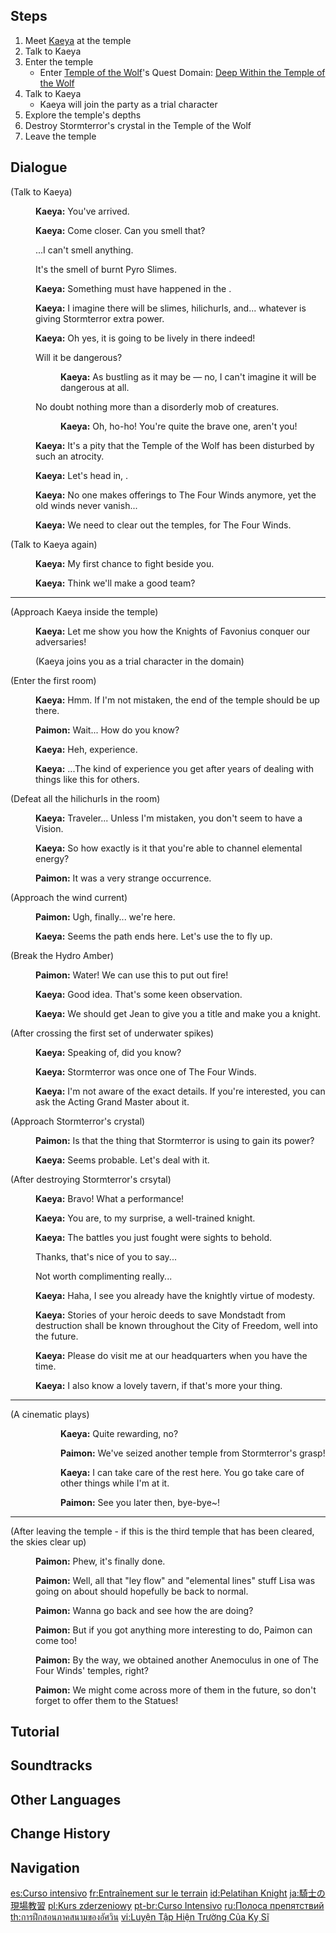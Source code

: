 {{Quest Infobox
|image         = Archon Quest C0A1 Crash Course.png
|id            = 00307
|type          = Archon
|chapter       = Prologue
|actNum        = I
|act           = The Outlander Who Caught the Wind
|part          = 9
|startLocation = [[Thousand Winds Temple]], [[Mondstadt]]
|region        = Mondstadt
|area          = Starfell Valley
|subarea       = Thousand Winds Temple
|prev          = Knights of Favonius (Quest)
|next          = Shadow Over Mondstadt
|concurrent    = Winds of the Past
|concurrent2   = Sparks Amongst the Pages
|domain        = Deep Within the Temple of the Wolf
|rewards       = Adventure EXP*275;Primogem*20;Mora*3,000;Kaeya*1;Traveler's Handy Sword*1;Character EXP*1,550;Fine Enhancement Ore*3
|characters    = Diluc;Kaeya;Paimon;Traveler
|voiced        = yes
}}
{{TeyvatQuest|0|1|part=9}}

==Steps==
# Meet [[Kaeya]] at the temple
# Talk to Kaeya
# Enter the temple
#* Enter [[Temple of the Wolf]]'s Quest Domain: [[Deep Within the Temple of the Wolf]]
# Talk to Kaeya
#* Kaeya will join the party as a trial character
# Explore the temple's depths
# Destroy Stormterror's crystal in the Temple of the Wolf
# Leave the temple

==Dialogue==
{{Quest Description|[[Kaeya]] will accompany you to explore the [[Temple of the Wolf]].}}
{{Dialogue Start}}
;(Talk to Kaeya)
:{{A|vo mdaq029 2 kaeya 01.ogg}} '''Kaeya:''' You've arrived.
:{{A|vo mdaq029 2 kaeya 02.ogg}} '''Kaeya:''' Come closer. Can you smell that?
:{{DIcon}} ...I can't smell anything.
:{{DIcon}} It's the smell of burnt Pyro Slimes.
:{{A|vo mdaq029 2 kaeya 03.ogg}} '''Kaeya:''' Something must have happened in the {{Color|buzzword|temple}}.
:{{A|vo mdaq029 2 kaeya 04.ogg}} '''Kaeya:''' I imagine there will be slimes, hilichurls, and... whatever is giving Stormterror extra power.
:{{A|vo mdaq029 2 kaeya 05.ogg}} '''Kaeya:''' Oh yes, it is going to be lively in there indeed!
:{{DIcon}} Will it be dangerous?
::{{A|vo mdaq029 2 kaeya 06a.ogg}} '''Kaeya:''' As bustling as it may be &mdash; no, I can't imagine it will be dangerous at all.
:{{DIcon}} No doubt nothing more than a disorderly mob of creatures.
::{{A|vo mdaq029 2 kaeya 06b.ogg}} '''Kaeya:''' Oh, ho-ho! You're quite the brave one, aren't you!
:{{A|vo mdaq029 2 kaeya 07.ogg}} '''Kaeya:''' It's a pity that the Temple of the Wolf has been disturbed by such an atrocity.
:{{A|vo mdaq029 2 kaeya 08a.ogg}} '''Kaeya:''' Let's head in, {{Traveler}}.
:{{A|vo mdaq029 2 kaeya 09.ogg}} '''Kaeya:''' No one makes offerings to The Four Winds anymore, yet the old winds never vanish...
:{{A|vo mdaq029 2 kaeya 10.ogg}} '''Kaeya:''' We need to clear out the temples, for The Four Winds.

;(Talk to Kaeya again)
:{{A|vo dialog mdaq029 kaeya 01.ogg}} '''Kaeya:''' My first chance to fight beside you.
:{{A|vo dialog mdaq029 kaeya 02.ogg}} '''Kaeya:''' Think we'll make a good team?
----
;(Approach Kaeya inside the temple)
:{{A|vo mdaq030 4 kaeya 01.ogg}} '''Kaeya:''' Let me show you how the Knights of Favonius conquer our adversaries!
:;(Kaeya joins you as a trial character in the domain)

;(Enter the first room)
:{{A|vo mdaq030 5 kaeya 01.ogg}} '''Kaeya:''' Hmm. If I'm not mistaken, the end of the temple should be up there.
:{{A|vo mdaq030 5 paimon 01.ogg}} '''Paimon:''' Wait... How do you know?
:{{A|vo mdaq030 5 kaeya 02.ogg}} '''Kaeya:''' Heh, experience.
:{{A|vo mdaq030 5 kaeya 03.ogg}} '''Kaeya:''' ...The kind of experience you get after years of dealing with things like this for others.

;(Defeat all the hilichurls in the room)
:{{A|vo mdaq030 5 kaeya 05.ogg}} '''Kaeya:''' Traveler... Unless I'm mistaken, you don't seem to have a Vision.
:{{A|vo mdaq030 5 kaeya 06.ogg}} '''Kaeya:''' So how exactly is it that you're able to channel elemental energy?
:{{A|vo mdaq030 5 paimon 03.ogg}} '''Paimon:''' It was a very strange occurrence.

;(Approach the wind current)
:{{A|vo mdaq030 5 paimon 02.ogg}} '''Paimon:''' Ugh, finally... we're here.
:{{A|vo mdaq030 5 kaeya 04.ogg}} '''Kaeya:''' Seems the path ends here. Let's use the {{Color|buzzword|wind currents}} to fly up.

;(Break the Hydro Amber)
:{{A|vo mdaq030 5 paimon 04.ogg}} '''Paimon:''' Water! We can use this to put out fire!
:{{A|vo mdaq030 5 kaeya 07.ogg}} '''Kaeya:''' Good idea. That's some keen observation.
:{{A|vo mdaq030 5 kaeya 08.ogg}} '''Kaeya:''' We should get Jean to give you a title and make you a knight.

;(After crossing the first set of underwater spikes)
:{{A|vo mdaq030 5 kaeya 09.ogg}} '''Kaeya:''' Speaking of, did you know?
:{{A|vo mdaq030 5 kaeya 10.ogg}} '''Kaeya:''' Stormterror was once one of The Four Winds.
:{{A|vo mdaq030 5 kaeya 11.ogg}} '''Kaeya:''' I'm not aware of the exact details. If you're interested, you can ask the Acting Grand Master about it.

;(Approach Stormterror's crystal)
:{{A|vo mdaq031 6 paimon 01.ogg}} '''Paimon:''' Is that the thing that Stormterror is using to gain its power?
:{{A|vo mdaq031 6 kaeya 01.ogg}} '''Kaeya:''' Seems probable. Let's deal with it.

;(After destroying Stormterror's crsytal)
:{{A|vo mdaq031 6 kaeya 02.ogg}} '''Kaeya:''' Bravo! What a performance!
:{{A|vo mdaq031 6 kaeya 03.ogg}} '''Kaeya:''' You are, to my surprise, a well-trained knight.
:{{A|vo mdaq031 6 kaeya 04.ogg}} '''Kaeya:''' The battles you just fought were sights to behold.
:{{DIcon}} Thanks, that's nice of you to say...
:{{DIcon}} Not worth complimenting really...
:{{A|vo mdaq031 6 kaeya 05.ogg}} '''Kaeya:''' Haha, I see you already have the knightly virtue of modesty.
:{{A|vo mdaq031 6 kaeya 06.ogg}} '''Kaeya:''' Stories of your heroic deeds to save Mondstadt from destruction shall be known throughout the City of Freedom, well into the future.
:{{A|vo mdaq031 6 kaeya 07.ogg}} '''Kaeya:''' Please do visit me at our headquarters when you have the time.
:{{A|vo mdaq031 6 kaeya 08.ogg}} '''Kaeya:''' I also know a lovely tavern, if that's more your thing.
----
;(A cinematic plays)
::{{Cutscene Description|After finishing some "clean up" with Kaeya, he stays behind by himself to take care of the aftermath &mdash; that is to say, taking care of the Abyss Mage pulling strings behind the scenes. As the two confront one another, an [[Diluc|unfamiliar red-headed man]] appears and disposes of the Abyss Mage with ease. Looks like another player has entered the fray...
}}
::{{A|vo mdaq031 7 cs kaeya 01.ogg}} '''Kaeya:''' Quite rewarding, no?
::{{A|vo mdaq031 7 cs paimon 01.ogg}} '''Paimon:''' We've seized another temple from Stormterror's grasp!
::{{A|vo mdaq031 7 cs kaeya 02.ogg}} '''Kaeya:''' I can take care of the rest here. You go take care of other things while I'm at it.
::{{A|vo mdaq031 7 cs paimon 02.ogg}} '''Paimon:''' See you later then, bye-bye~!
:;(The Traveler and Paimon leave)
::{{A|vo mdaq031 7 cs kaeya 03.ogg}} '''Kaeya:''' There's no way hilichurls organized an ambush like this themselves &mdash; not with their limited mental capacity...
:;(A Hydro Abyss Mage reveals itself)
::{{A|vo mdaq031 7 cs kaeya 04.ogg}} '''Kaeya:''' Thus YOU were behind this.
::{{A|vo mdaq031 7 cs abyss 02.ogg}} '''Hydro Abyss Mage:''' Gohus, Chiso Vonph.
:;(A red-headed man defeats the Abyss Mage)
::{{A|vo mdaq031 7 cs diluc 01.ogg}} '''???:''' Knights of Favonius... Always so inefficient.
::{{A|vo mdaq031 7 cs kaeya 05.ogg}} '''Kaeya:''' Agree to disagree. But, your involvement in this just made things a whole lot more interesting.
:;(Cinematic ends)
----
;(After leaving the temple - if this is the third temple that has been cleared, the skies clear up)
:{{A|vo mdaq035 3b paimon 01.ogg}} '''Paimon:''' Phew, it's finally done.
:{{A|vo mdaq035 3b paimon 02.ogg}} '''Paimon:''' Well, all that "ley flow" and "elemental lines" stuff Lisa was going on about should hopefully be back to normal.
:{{A|vo mdaq035 3b paimon 03.ogg}} '''Paimon:''' Wanna go back and see how the {{Color|buzzword|Knights}} are doing?
:{{A|vo mdaq035 3b paimon 04.ogg}} '''Paimon:''' But if you got anything more interesting to do, Paimon can come too!
:{{A|vo mdaq035 3b paimon 05.ogg}} '''Paimon:''' By the way, we obtained another Anemoculus in one of The Four Winds' temples, right?
:{{A|vo mdaq035 3b paimon 06.ogg}} '''Paimon:''' We might come across more of them in the future, so don't forget to offer them to the Statues!
{{Dialogue End}}

==Tutorial==
{{Tutorial|Crash Course}}

==Soundtracks==
{{Soundtracks by Category Table|type=quest}}

==Other Languages==
{{Other Languages
|en      = Crash Course
|zhs     = 骑士的现场教习
|zhs_rm  = Qíshì de Xiànchǎng Jiàoxí
|zht     = 騎士的現場教習
|zht_rm  = Qíshì de Xiànchǎng Jiàoxí
|zh_tl   = Knight's On-Site Training
|ja      = 騎士の現場教習
|ja_rm   = Kishi no Genba Kyoushuu{{Assumed}}
|ja_tl   = Knight's On-Site Training
|ko      = {{tt|기사|騎士}}의 {{tt|현장학습|現場學習}}
|ko_rm   = Gisa-ui Hyeonjang-Hakseup
|ko_tl   = Knight's On-Site Learning
|es      = Curso intensivo
|es_tl   = Intensive Course
|fr      = Entraînement sur le terrain
|fr_tl   = Field Training
|ru      = Полоса препятствий
|ru_tl   = Obstacle Course
|th      = การฝึกสอนภาคสนามของอัศวิน
|th_rm   = Kan fuekson pha khot nam khong atsawin
|th_tl   = Field Training of the Knights
|vi      = {{tt|Luyện Tập|練習}} {{tt|Hiện Trường|現場}} Của {{tt|Kỵ Sĩ|騎士}}
|vi_tl   = Knight's On-Site Training
|de      = Ein Kurs im Rittersein
|de_tl   = A Course in Knighthood
|id      = Pelatihan Knight
|id_tl   = Knight Training
|pt      = Curso Intensivo
|pt_tl   = Intensive Course
|tr      = Hızlandırılmış Program
|tr_tl   = Express Program
|it      = Corso intensivo
|it_tl   = Intensive Course
}}

==Change History==
{{Change History|1.0}}

==Navigation==
{{Archon Quest Navbox|chapter=Prologue}}

[[es:Curso intensivo]]
[[fr:Entraînement sur le terrain]]
[[id:Pelatihan Knight]]
[[ja:騎士の現場教習]]
[[pl:Kurs zderzeniowy]]
[[pt-br:Curso Intensivo]]
[[ru:Полоса препятствий]]
[[th:การฝึกสอนภาคสนามของอัศวิน]]
[[vi:Luyện Tập Hiện Trường Của Kỵ Sĩ]]